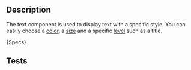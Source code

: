 
## Description
The text component is used to display text with a specific style. You can easily choose a [color](?path=/story/components-text-atom-design--page#colors), a [size](?path=/story/components-text-atom-design--page#sizes) and a specific [level](?path=/story/components-text-atom-design--page#levels) such as a title.

<Description>{Specs}</Description>

## Tests
<SpecsTextTests />

